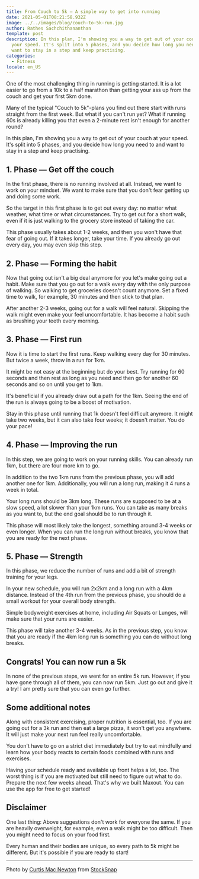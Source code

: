 ```yaml
---
title: From Couch to 5k — A simple way to get into running
date: 2021-05-01T08:21:58.932Z
image: ../../images/blog/couch-to-5k-run.jpg
author: Rathes Sachchithananthan
template: post
description: In this plan, I'm showing you a way to get out of your couch at
  your speed. It's split into 5 phases, and you decide how long you need to and
  want to stay in a step and keep practising.
categories:
  - Fitness
locale: en_US
---
```


One of the most challenging thing in running is getting started. It is a lot easier to go from a 10k to a half marathon than getting your ass up from the couch and get your first 5km done.

Many of the typical "Couch to 5k"-plans you find out there start with runs straight from the first week. But what if you can't run yet? What if running 60s is already killing you that even a 2-minute rest isn't enough for another round?

In this plan, I'm showing you a way to get out of your couch at your speed. It's split into 5 phases, and you decide how long you need to and want to stay in a step and keep practising.

## 1. Phase — Get off the couch

In the first phase, there is no running involved at all. Instead, we want to work on your mindset. We want to make sure that you don't fear getting up and doing some work.

So the target in this first phase is to get out every day: no matter what weather, what time or what circumstances. Try to get out for a short walk, even if it is just walking to the grocery store instead of taking the car.

This phase usually takes about 1-2 weeks, and then you won't have that fear of going out. If it takes longer, take your time. If you already go out every day, you may even skip this step.

## 2. Phase — Forming the habit

Now that going out isn't a big deal anymore for you let's make going out a habit. Make sure that you go out for a walk every day with the only purpose of walking. So walking to get groceries doesn't count anymore. Set a fixed time to walk, for example, 30 minutes and then stick to that plan.

After another 2-3 weeks, going out for a walk will feel natural. Skipping the walk might even make your feel uncomfortable. It has become a habit such as brushing your teeth every morning.

## 3. Phase — First run

Now it is time to start the first runs. Keep walking every day for 30 minutes. But twice a week, throw in a run for 1km.

It might be not easy at the beginning but do your best. Try running for 60 seconds and then rest as long as you need and then go for another 60 seconds and so on until you get to 1km.

It's beneficial if you already draw out a path for the 1km. Seeing the end of the run is always going to be a boost of motivation.

Stay in this phase until running that 1k doesn't feel difficult anymore. It might take two weeks, but it can also take four weeks; it doesn't matter. You do your pace!

## 4. Phase — Improving the run

In this step, we are going to work on your running skills. You can already run 1km, but there are four more km to go.

In addition to the two 1km runs from the previous phase, you will add another one for 1km. Additionally, you will run a long run, making it 4 runs a week in total.

Your long runs should be 3km long. These runs are supposed to be at a slow speed, a lot slower than your 1km runs. You can take as many breaks as you want to, but the end goal should be to run through it.

This phase will most likely take the longest, something around 3-4 weeks or even longer. When you can run the long run without breaks, you know that you are ready for the next phase.

## 5. Phase — Strength

In this phase, we reduce the number of runs and add a bit of strength training for your legs.

In your new schedule, you will run 2x2km and a long run with a 4km distance. Instead of the 4th run from the previous phase, you should do a small workout for your overall body strength.

Simple bodyweight exercises at home, including Air Squats or Lunges, will make sure that your runs are easier.

This phase will take another 3-4 weeks. As in the previous step, you know that you are ready if the 4km long run is something you can do without long breaks.

## Congrats! You can now run a 5k

In none of the previous steps, we went for an entire 5k run. However, if you have gone through all of them, you can now run 5km. Just go out and give it a try! I am pretty sure that you can even go further.

## Some additional notes

Along with consistent exercising, proper nutrition is essential, too. If you are going out for a 3k run and then eat a large pizza, it won't get you anywhere. It will just make your next run feel really uncomfortable.

You don't have to go on a strict diet immediately but try to eat mindfully and learn how your body reacts to certain foods combined with runs and exercises.

Having your schedule ready and available up front helps a lot, too. The worst thing is if you are motivated but still need to figure out what to do. Prepare the next few weeks ahead. That's why we built Maxout. You can use the app for free to get started!

## Disclaimer

One last thing: Above suggestions don't work for everyone the same. If you are heavily overweight, for example, even a walk might be too difficult. Then you might need to focus on your food first.

Every human and their bodies are unique, so every path to 5k might be different. But it's possible if you are ready to start!

---

Photo by [Curtis Mac Newton](https://stocksnap.io/author/3687) from [StockSnap](https://stocksnap.io/)

